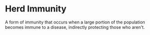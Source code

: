 # Herd Immunity

A form of immunity that occurs when a large portion of the population becomes immune to a disease, indirectly protecting those who aren't.